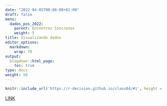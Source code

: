 ---
date: "2022-04-05T00:00:00+01:00"
draft: false
menu:
  dados_pos_2022:
    parent: Encontros Síncronos
    weight: 5
title: Visualizando dados
editor_options: 
  markdown: 
    wrap: 70
output: 
  blogdown::html_page:
    toc: true
type: docs
weight: 50
---

```{r echo=FALSE, message=FALSE, warning=FALSE}
knitr::include_url('https://r-decision.github.io/class04/#1', height = "400px")
```

[LINK](https://r-decision.github.io/class04/#1)

